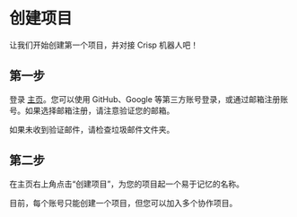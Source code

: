 # 创建项目

让我们开始创建第一个项目，并对接 Crisp 机器人吧！

## 第一步

登录 [主页](https://ai.haruka.cloud "主页")。您可以使用 GitHub、Google 等第三方账号登录，或通过邮箱注册账号。如果选择邮箱注册，请注意验证您的邮箱。

如果未收到验证邮件，请检查垃圾邮件文件夹。

## 第二步

在主页右上角点击“创建项目”，为您的项目起一个易于记忆的名称。

目前，每个账号只能创建一个项目，但您可以加入多个协作项目。